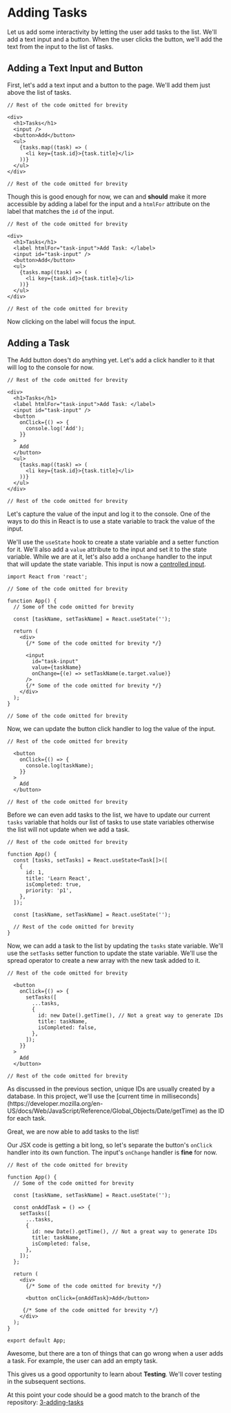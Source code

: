 
# Adding Tasks

Let us add some interactivity by letting the user add tasks to the list. We'll add a text input and a button. When the user clicks the button, we'll add the text from the input to the list of tasks.

## Adding a Text Input and Button

First, let's add a text input and a button to the page. We'll add them just above the list of tasks.

```tsx {5, 6} filename="./src/App.tsx"
// Rest of the code omitted for brevity

<div>
  <h1>Tasks</h1>
  <input />
  <button>Add</button>
  <ul>
    {tasks.map((task) => (
      <li key={task.id}>{task.title}</li>
    ))}
  </ul>
</div>

// Rest of the code omitted for brevity
```

Though this is good enough for now, we can and __should__ make it more accessible by adding a label for the input and a `htmlFor` attribute on the label that matches the `id` of the input.

```tsx {5, 6} filename="./src/App.tsx"
// Rest of the code omitted for brevity

<div>
  <h1>Tasks</h1>
  <label htmlFor="task-input">Add Task: </label>
  <input id="task-input" />
  <button>Add</button>
  <ul>
    {tasks.map((task) => (
      <li key={task.id}>{task.title}</li>
    ))}
  </ul>
</div>

// Rest of the code omitted for brevity
```

Now clicking on the label will focus the input.

## Adding a Task

The Add button does't do anything yet. Let's add a click handler to it that will log to the console for now.

```tsx {7-13} filename="./src/App.tsx"
// Rest of the code omitted for brevity

<div>
  <h1>Tasks</h1>
  <label htmlFor="task-input">Add Task: </label>
  <input id="task-input" />
  <button
    onClick={() => {
      console.log('Add');
    }}
  >
    Add
  </button>
  <ul>
    {tasks.map((task) => (
      <li key={task.id}>{task.title}</li>
    ))}
  </ul>
</div>

// Rest of the code omitted for brevity
```

Let's capture the value of the input and log it to the console. One of the ways to do this in React is to use a state variable to track the value of the input. 

We'll use the `useState` hook to create a state variable and a setter function for it. We'll also add a `value` attribute to the input and set it to the state variable. While we are at it, let's also add a `onChange` handler to the input that will update the state variable. This input is now a [controlled input](https://react.dev/reference/react-dom/components/input#controlling-an-input-with-a-state-variable).


```tsx filename="./src/App.tsx" {1, 8, 16-17}
import React from 'react';

// Some of the code omitted for brevity

function App() {
  // Some of the code omitted for brevity

  const [taskName, setTaskName] = React.useState('');

  return (
    <div>
      {/* Some of the code omitted for brevity */}

      <input
        id="task-input"
        value={taskName}
        onChange={(e) => setTaskName(e.target.value)}
      />
      {/* Some of the code omitted for brevity */}
    </div>
  );
}

// Some of the code omitted for brevity
```

Now, we can update the button click handler to log the value of the input.

```tsx {5} filename="./src/App.tsx"
// Rest of the code omitted for brevity

  <button
    onClick={() => {
      console.log(taskName);
    }}
  >
    Add
  </button>

// Rest of the code omitted for brevity
```

Before we can even add tasks to the list, we have to update our current `tasks` variable that holds our list of tasks to use state variables otherwise the list will not update when we add a task.

```tsx {4-11} filename="./src/App.tsx"
// Rest of the code omitted for brevity

function App() {
  const [tasks, setTasks] = React.useState<Task[]>([
    {
      id: 1,
      title: 'Learn React',
      isCompleted: true,
      priority: 'p1',
    },
  ]);

  const [taskName, setTaskName] = React.useState('');

  // Rest of the code omitted for brevity
}
```

Now, we can add a task to the list by updating the `tasks` state variable. We'll use the `setTasks` setter function to update the state variable. We'll use the spread operator to create a new array with the new task added to it.

```tsx {5-11} filename="./src/App.tsx"
// Rest of the code omitted for brevity

  <button
    onClick={() => {
      setTasks([
        ...tasks,
        {
          id: new Date().getTime(), // Not a great way to generate IDs
          title: taskName,
          isCompleted: false,
        },
      ]);
    }}
  >
    Add
  </button>

// Rest of the code omitted for brevity
```
<Callout>
As discussed in the previous section, unique IDs are usually created by a database. In this project, we'll use the [current time in milliseconds](https://developer.mozilla.org/en-US/docs/Web/JavaScript/Reference/Global_Objects/Date/getTime) as the ID for each task.
</Callout>

Great, we are now able to add tasks to the list! 

Our JSX code is getting a bit long, so let's separate the button's `onClick` handler into its own function. The input's `onChange` handler is __fine__ for now.

```tsx {8-17, 23} filename="./src/App.tsx"
// Rest of the code omitted for brevity

function App() {
  // Some of the code omitted for brevity

  const [taskName, setTaskName] = React.useState('');

  const onAddTask = () => {
    setTasks([
      ...tasks,
      {
        id: new Date().getTime(), // Not a great way to generate IDs
        title: taskName,
        isCompleted: false,
      },
    ]);
  };

  return (
    <div>
      {/* Some of the code omitted for brevity */}

      <button onClick={onAddTask}>Add</button>

     {/* Some of the code omitted for brevity */}
    </div>
  );
}

export default App;
```

Awesome, but there are a ton of things that can go wrong when a user adds a task. For example, the user can add an empty task. 

This gives us a good opportunity to learn about __Testing__. We'll cover testing in the subsequent sections.

At this point your code should be a good match to the branch of the repository: [3-adding-tasks](https://github.com/Frontend-Hire/todo-app-react-tdd-typescript/tree/3-adding-tasks)